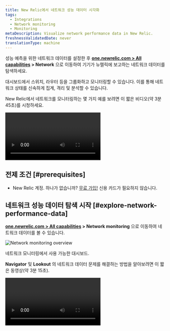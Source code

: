 ```yaml
---
title: New Relic에서 네트워크 성능 데이터 시각화
tags:
  - Integrations
  - Network monitoring
  - Monitoring
metaDescription: Visualize network performance data in New Relic.
freshnessValidatedDate: never
translationType: machine
---
```


성능 예측을 위한 네트워크 데이터를 설정한 후 <DNT>**[one.newrelic.com > All capabilities](https://one.newrelic.com/all-capabilities) > Network**</DNT> 으로 이동하여 기기가 뉴렐릭에 보고하는 네트워크 데이터를 탐색하세요.

대시보드에서 스위치, 라우터 등을 그룹화하고 모니터링할 수 있습니다. 이를 통해 네트워크 상태를 신속하게 집계, 격리 및 분석할 수 있습니다.

New Relic에서 네트워크를 모니터링하는 몇 가지 예를 보려면 이 짧은 비디오(약 3분 45초)를 시청하세요.

<Video
  id="rnxfPSR_ZCo"
  type="youtube"
/>

## 전제 조건 [#prerequisites]

* New Relic 계정. 하나가 없습니까? [무료 가입!](https://newrelic.com/signup) 신용 카드가 필요하지 않습니다.

## 네트워크 성능 데이터 탐색 시작 [#explore-network-performance-data]

<DNT>**[one.newrelic.com > All capabilities](https://one.newrelic.com/all-capabilities) > Network monitoring**</DNT> 으로 이동하여 네트워크 데이터를 볼 수 있습니다.

<img
  title="Network monitoring overview"
  alt="Network monitoring overview"
  src="/images/network_screenshot-full_device-performance.webp"
/>

<figcaption>
  네트워크 모니터링에서 사용 가능한 대시보드.
</figcaption>

<DNT>**Navigator**</DNT> 및 <DNT>**Lookout**</DNT> 의 네트워크 데이터 문제를 해결하는 방법을 알아보려면 이 짧은 동영상(약 3분 15초).

<Video
  id="qkakBi0Lc9Y"
  type="youtube"
/>
